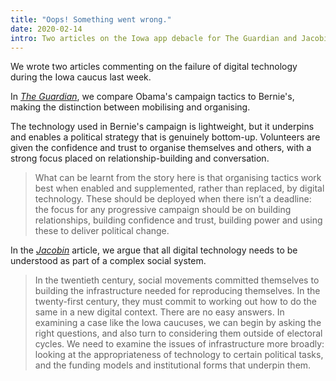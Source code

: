 ```yaml
---
title: "Oops! Something went wrong."
date: 2020-02-14
intro: Two articles on the Iowa app debacle for The Guardian and Jacobin
---
```


We wrote two articles commenting on the failure of digital technology during the Iowa caucus last week.

In _[The Guardian](https://www.theguardian.com/commentisfree/2020/feb/09/bernie-sanders-campaign-people-tech-obama-big-data)_, we compare Obama's campaign tactics to Bernie's, making the distinction between mobilising and organising.

The technology used in Bernie's campaign is lightweight, but it underpins and enables a political strategy that is genuinely bottom-up. Volunteers are given the confidence and trust to organise themselves and others, with a strong focus placed on relationship-building and conversation.

> What can be learnt from the story here is that organising tactics work best when enabled and supplemented, rather than replaced, by digital technology. These should be deployed when there isn’t a deadline: the focus for any progressive campaign should be on building relationships, building confidence and trust, building power and using these to deliver political change.

In the _[Jacobin](https://jacobinmag.com/2020/02/shadow-inc-app-iowa-caucus-acronym)_ article, we argue that all digital technology needs to be understood as part of a complex social system.

> In the twentieth century, social movements committed themselves to building the infrastructure needed for reproducing themselves. In the twenty-first century, they must commit to working out how to do the same in a new digital context. There are no easy answers. In examining a case like the Iowa caucuses, we can begin by asking the right questions, and also turn to considering them outside of electoral cycles. We need to examine the issues of infrastructure more broadly: looking at the appropriateness of technology to certain political tasks, and the funding models and institutional forms that underpin them.
